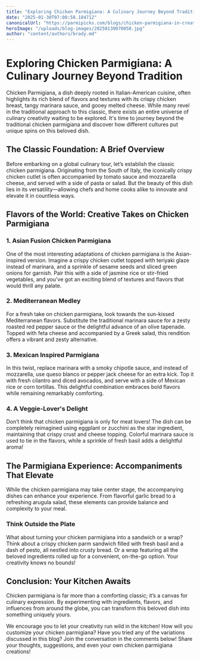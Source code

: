 ```yaml
---
title: "Exploring Chicken Parmigiana: A Culinary Journey Beyond Tradition"
date: "2025-01-30T07:00:58.184712"
canonicalUrl: "https://parmipicks.com/blogs/chicken-parmigiana-in-creative-cuisines"
heroImage: "/uploads/blog-images/20250130070058.jpg"
author: "content/authors/brady.md"
---
```


# Exploring Chicken Parmigiana: A Culinary Journey Beyond Tradition

Chicken Parmigiana, a dish deeply rooted in Italian-American cuisine, often highlights its rich blend of flavors and textures with its crispy chicken breast, tangy marinara sauce, and gooey melted cheese. While many revel in the traditional approach to this classic, there exists an entire universe of culinary creativity waiting to be explored. It's time to journey beyond the traditional chicken parmigiana and discover how different cultures put unique spins on this beloved dish.

## The Classic Foundation: A Brief Overview

Before embarking on a global culinary tour, let’s establish the classic chicken parmigiana. Originating from the South of Italy, the iconically crispy chicken cutlet is often accompanied by tomato sauce and mozzarella cheese, and served with a side of pasta or salad. But the beauty of this dish lies in its versatility—allowing chefs and home cooks alike to innovate and elevate it in countless ways.

## Flavors of the World: Creative Takes on Chicken Parmigiana

### 1. Asian Fusion Chicken Parmigiana

One of the most interesting adaptations of chicken parmigiana is the Asian-inspired version. Imagine a crispy chicken cutlet topped with teriyaki glaze instead of marinara, and a sprinkle of sesame seeds and sliced green onions for garnish. Pair this with a side of jasmine rice or stir-fried vegetables, and you've got an exciting blend of textures and flavors that would thrill any palate.

### 2. Mediterranean Medley

For a fresh take on chicken parmigiana, look towards the sun-kissed Mediterranean flavors. Substitute the traditional marinara sauce for a zesty roasted red pepper sauce or the delightful advance of an olive tapenade. Topped with feta cheese and accompanied by a Greek salad, this rendition offers a vibrant and zesty alternative.

### 3. Mexican Inspired Parmigiana

In this twist, replace marinara with a smoky chipotle sauce, and instead of mozzarella, use queso blanco or pepper jack cheese for an extra kick. Top it with fresh cilantro and diced avocados, and serve with a side of Mexican rice or corn tortillas. This delightful combination embraces bold flavors while remaining remarkably comforting.

### 4. A Veggie-Lover's Delight

Don’t think that chicken parmigiana is only for meat lovers! The dish can be completely reimagined using eggplant or zucchini as the star ingredient, maintaining that crispy crust and cheese topping. Colorful marinara sauce is used to tie in the flavors, while a sprinkle of fresh basil adds a delightful aroma!

## The Parmigiana Experience: Accompaniments That Elevate

While the chicken parmigiana may take center stage, the accompanying dishes can enhance your experience. From flavorful garlic bread to a refreshing arugula salad, these elements can provide balance and complexity to your meal.

### Think Outside the Plate

What about turning your chicken parmigiana into a sandwich or a wrap? Think about a crispy chicken parm sandwich filled with fresh basil and a dash of pesto, all nestled into crusty bread. Or a wrap featuring all the beloved ingredients rolled up for a convenient, on-the-go option. Your creativity knows no bounds!

## Conclusion: Your Kitchen Awaits

Chicken parmigiana is far more than a comforting classic; it’s a canvas for culinary expression. By experimenting with ingredients, flavors, and influences from around the globe, you can transform this beloved dish into something uniquely yours.

We encourage you to let your creativity run wild in the kitchen! How will you customize your chicken parmigiana? Have you tried any of the variations discussed in this blog? Join the conversation in the comments below! Share your thoughts, suggestions, and even your own chicken parmigiana creations!
